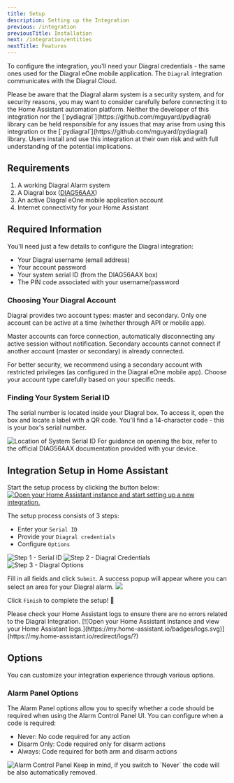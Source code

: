 ```yaml
---
title: Setup
description: Setting up the Integration
previous: /integration
previousTitle: Installation
next: /integration/entities
nextTitle: Features
---
```


To configure the integration, you'll need your Diagral credentials - the same ones used for the Diagral eOne mobile application.
The `Diagral` integration communicates with the Diagral Cloud.

<Warning>
Please be aware that the Diagral alarm system is a security system, and for security reasons, you may want to consider carefully before connecting it to the Home Assistant automation platform.
Neither the developer of this integration nor the [`pydiagral`](https://github.com/mguyard/pydiagral) library can be held responsible for any issues that may arise from using this integration or the [`pydiagral`](https://github.com/mguyard/pydiagral) library.
Users install and use this integration at their own risk and with full understanding of the potential implications.
</Warning>

## Requirements

1. A working Diagral Alarm system
2. A Diagral box ([DIAG56AAX](https://www.diagral.fr/commande/box-alerte-et-pilotage))
3. An active Diagral eOne mobile application account
4. Internet connectivity for your Home Assistant

## Required Information

You'll need just a few details to configure the Diagral integration:
- Your Diagral username (email address)
- Your account password
- Your system serial ID (from the DIAG56AAX box)
- The PIN code associated with your username/password

### Choosing Your Diagral Account

Diagral provides two account types: master and secondary.
Only one account can be active at a time (whether through API or mobile app).

Master accounts can force connection, automatically disconnecting any active session without notification.
Secondary accounts cannot connect if another account (master or secondary) is already connected.

For better security, we recommend using a secondary account with restricted privileges (as configured in the Diagral eOne mobile app).
Choose your account type carefully based on your specific needs.

### Finding Your System Serial ID

The serial number is located inside your Diagral box.
To access it, open the box and locate a label with a QR code.
You'll find a 14-character code - this is your box's serial number.

<Image src="https://raw.githubusercontent.com/mguyard/pydiagral/main/docs/how-to-find-diagral-serial.png" alt="Location of System Serial ID"/>

<Info>
For guidance on opening the box, refer to the official DIAG56AAX documentation provided with your device.
</Info>

## Integration Setup in Home Assistant

Start the setup process by clicking the button below:
[![Open your Home Assistant instance and start setting up a new integration.](https://my.home-assistant.io/badges/config_flow_start.svg)](https://my.home-assistant.io/redirect/config_flow_start/?domain=diagral)

The setup process consists of 3 steps:
- Enter your `Serial ID`
- Provide your `Diagral credentials`
- Configure `Options`
<Image src="/images/configflow-step1.png" alt="Step 1 - Serial ID" />
<Image src="/images/configflow-step2.png" alt="Step 2 - Diagral Credentials" />
<Image src="/images/configflow-step3.png" alt="Step 3 - Diagral Options" />

Fill in all fields and click `Submit`.
A success popup will appear where you can select an area for your Diagral alarm.
<Image src="/images/configflow-success.png" />

Click `Finish` to complete the setup! 🎉

<Success>
Please check your Home Assistant logs to ensure there are no errors related to the Diagral Integration.
[![Open your Home Assistant instance and view your Home Assistant logs.](https://my.home-assistant.io/badges/logs.svg)](https://my.home-assistant.io/redirect/logs/?)
</Success>

## Options

You can customize your integration experience through various options.

### Alarm Panel Options

The Alarm Panel options allow you to specify whether a code should be required when using the Alarm Control Panel UI.
You can configure when a code is required:
- Never: No code required for any action
- Disarm Only: Code required only for disarm actions
- Always: Code required for both arm and disarm actions

<Image src="/images/alarm-control-panel.png" alt="Alarm Control Panel" />

<Info>
Keep in mind, if you switch to `Never` the code will be also automatically removed.
</Info>